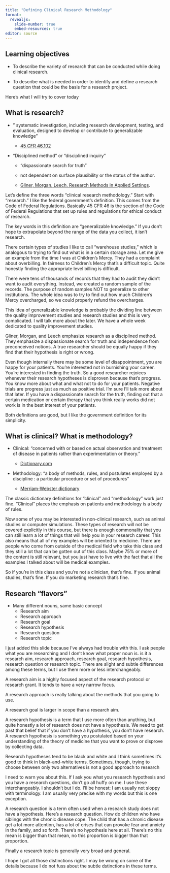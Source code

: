 ```yaml
---
title: "Defining Clinical Research Methodology"
format: 
  revealjs:
    slide-number: true
    embed-resources: true
editor: source
---
```


## Learning objectives

+ To describe the variety of research that can be conducted while doing clinical research.

+ To describe what is needed in order to identify and define a research question that could be the basis for a research project.

::: notes
Here's what I will try to cover today
:::

## What is research?

* " systematic investigation, including research development, testing, and evaluation, designed to develop or contribute to generalizable knowledge"

  + [45 CFR 46.102](https://www.hhs.gov/ohrp/regulations-and-policy/regulations/45-cfr-46/index.html)

* "Disciplined method" or "disciplined inquiry"

  + "dispassionate search for truth"
  
  + not dependent on surface plausibility or the status of the author.
  
  + [Gliner, Morgan, Leech. Research Methods in Applied Settings](https://books.google.com/books/about/Research_Methods_in_Applied_Settings.html?id=R23ADAAAQBAJ).
  

::: notes

Let's define the three words "clinical research methodology." Start with "research." I like the federal government's definition. This comes from the Code of Federal Regulations. Basically 45 CFR 46 is the section of the Code of Federal Regulations that set up rules and regulations for ethical conduct of research.

The key words in this definition are "generalizable knowledge." If you don't hope to extrapolate beyond the range of the data you collect, it isn't research.

There certain types of studies I like to call "warehouse studies," which is analogous to trying to find out what is in a certain storage area. Let me give an example from the time I was at Children's Mercy. They had a complaint about overbilling. In fairness to Children's Mercy that's a difficult topic. Quite honestly finding the appropriate level billing is difficult.

There were tens of thousands of records that they had to audit they didn't want to audit everything. Instead, we created a random sample of the records. The purpose of random samples NOT to generalize to other institutions. The whole idea was to try to find out how much Children's Mercy overcharged, so we could properly refund the overcharges.

This idea of generalizable knowledge is probably the dividing line between the quality improvement studies and research studies and this is very complicated. I will talk more about the later. We have a whole week dedicated to quality improvement studies. 

Gliner, Morgan, and Leech emphasize research as a disciplined method. They emphasize a dispassionate search for truth and independence from preconceived notions. A true researcher should be equally happy if they find that their hypothesis is right or wrong.

Even though internally there may be some level of disappointment, you are happy for your patients. You're interested not in burnishing your career. You're interested in finding the truth. So a good researcher rejoices whenever their research hypotheses is disproven because that's progress. You know more about what and what not to do for your patients. Negative trials are progress just as much as positive trial. I'm sure I'll talk more about that later. If you have a dispassionate search for the truth, finding out that a certain medication or certain therapy that you think really works did not work is in the best interest of your patients. 

Both definitions are good, but I like the government definition for its simplicity.

:::
 
## What is clinical? What is methodology?

* Clinical: "concerned with or based on actual observation and treatment of disease in patients rather than experimentation or theory."

  + [Dictionary.com](https://www.dictionary.com/browse/clinical)

* Methodology: "a body of methods, rules, and postulates employed by a discipline : a particular procedure or set of procedures"

  + [Merriam-Webster dictionary](https://www.merriam-webster.com/dictionary/methodology)

::: notes

The classic dictionary definitions for "clinical" and "methodology" work just fine. "Clinical" places the emphasis on patients and methodology is a body of rules.

Now some of you may be interested in non-clinical research, such as animal studies or computer simulations. These types of research will not be covered explicitly in this course, but there is enough commonality that you can still learn a lot of things that will help you in your research career. This also means that all of my examples will be oriented to medicine. There are people who come from outside of the medical field who take this class and they still a lot that can be gotten out of this class. Maybe 75% or more of the content is still relevant, but you just have to live with the fact that all the examples I talked about will be medical examples.

So if you're in this class and you're not a clinician, that's fine. If you animal studies, that's fine. If you do marketing research that's fine.

:::

## Research "flavors"

+ Many different nouns, same basic concept
  + Research aim
  + Research approach
  + Research goal
  + Research hypothesis
  + Research question
  + Research topic
  
::: notes

I just added this slide because I've always had trouble with this. I ask people what you are researching and I don't know what proper noun is. is it a research aim, research approach, research goal, research hypothesis, research question or research topic. There are slight and subtle differences among these terms, but I use them more or less interchangeably.

A research aim is a highly focused aspect of the research protocol or research grant. It tends to have a very narrow focus.

A research approach is really talking about the methods that you going to use.

A research goal is larger in scope than a research aim.

A research hypothesis is a term that I use more often than anything, but quite honestly a lot of research does not have a hypothesis. We need to get past that belief that if you don't have a hypothesis, you don't have research. A research hypothesis is something you postulated based on your understanding of the theory of medicine that you want to prove or disprove by collecting data. 

Research hypotheses tend to be black and white and I think sometimes it's good to think in black-and-white terms. Sometimes, though, trying to choose between only two alternatives is not a good approach to research

I need to warn you about this. If I ask you what you research hypothesis and you have a research questions, don't go all huffy on me. I use these interchangeably. I shouldn't but I do. I'll be honest: I am usually not sloppy with terminology. I am usually very precise with my words but this is one exception.

A research question is a term often used when a research study does not have a hypothesis. Here's a research question. How do children who have siblings with the chronic disease cope. The child that has a chronic disease get a lot more attention, has a lot of crises that can provoke fear and anxiety in the family, and so forth. There's no hypothesis here at all. There's no this mean is bigger than that mean, no this proportion is bigger than that proportion.

Finally a research topic is generally very broad and general.

I hope I got all those distinctions right. I may be wrong on some of the details because I do not fuss about the subtle dstinctions in these terms.

:::

